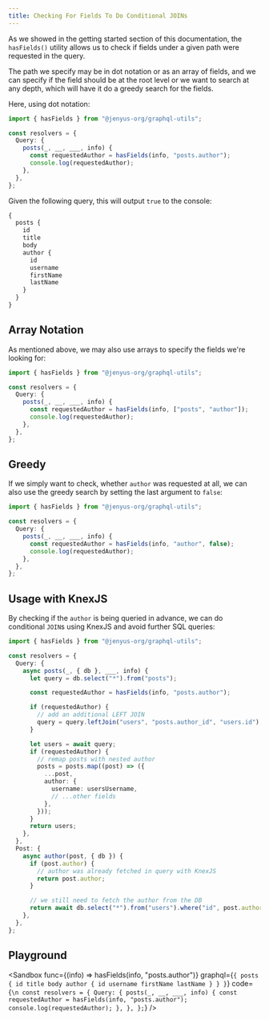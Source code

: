 ```yaml
---
title: Checking For Fields To Do Conditional JOINs
---
```


As we showed in the getting started section of this documentation, the `hasFields()` utility allows us to check if fields under a given path were requested in the query.

The path we specify may be in dot notation or as an array of fields, and we can specify if the field should be at the root level or we want to search at any depth, which will have it do a greedy search for the fields.

Here, using dot notation:

```ts
import { hasFields } from "@jenyus-org/graphql-utils";

const resolvers = {
  Query: {
    posts(_, __, ___, info) {
      const requestedAuthor = hasFields(info, "posts.author");
      console.log(requestedAuthor);
    },
  },
};
```

Given the following query, this will output `true` to the console:

```graphql
{
  posts {
    id
    title
    body
    author {
      id
      username
      firstName
      lastName
    }
  }
}
```

## Array Notation

As mentioned above, we may also use arrays to specify the fields we're looking for:

```ts
import { hasFields } from "@jenyus-org/graphql-utils";

const resolvers = {
  Query: {
    posts(_, __, ___, info) {
      const requestedAuthor = hasFields(info, ["posts", "author"]);
      console.log(requestedAuthor);
    },
  },
};
```

## Greedy

If we simply want to check, whether `author` was requested at all, we can also use the greedy search by setting the last argument to `false`:

```ts
import { hasFields } from "@jenyus-org/graphql-utils";

const resolvers = {
  Query: {
    posts(_, __, ___, info) {
      const requestedAuthor = hasFields(info, "author", false);
      console.log(requestedAuthor);
    },
  },
};
```

## Usage with KnexJS

By checking if the `author` is being queried in advance, we can do conditional `JOIN`s using KnexJS and avoid further SQL queries:

```ts
import { hasFields } from "@jenyus-org/graphql-utils";

const resolvers = {
  Query: {
    async posts(_, { db }, ___, info) {
      let query = db.select("*").from("posts");

      const requestedAuthor = hasFields(info, "posts.author");

      if (requestedAuthor) {
        // add an additional LEFT JOIN
        query = query.leftJoin("users", "posts.author_id", "users.id");
      }

      let users = await query;
      if (requestedAuthor) {
        // remap posts with nested author
        posts = posts.map((post) => ({
          ...post,
          author: {
            username: usersUsername,
            // ...other fields
          },
        }));
      }
      return users;
    },
  },
  Post: {
    async author(post, { db }) {
      if (post.author) {
        // author was already fetched in query with KnexJS
        return post.author;
      }

      // we still need to fetch the author from the DB
      return await db.select("*").from("users").where("id", post.author_id);
    },
  },
};
```

## Playground


<Sandbox
  func={(info) => hasFields(info, "posts.author")}
  graphql={`
  {
    posts {
      id
      title
      body
      author {
        id
        username
        firstName
        lastName
      }
    }
  }
  `}
  code={`
  \n
  const resolvers = {
    Query: {
      posts(_, __, ___, info) {
        const requestedAuthor = hasFields(info, "posts.author");
        console.log(requestedAuthor);
      },
    },
  };
`}
/>

